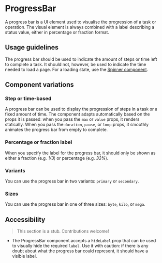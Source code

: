 
<Meta of={Stories} />

# ProgressBar

<Status variant="stable" />

A progress bar is a UI element used to visualise the progression of a task or operation. The visual element is always combined with a label describing a status value, either in percentage or fraction format.

<Story of={Stories.Steps} />
<Props />

## Usage guidelines

The progress bar should be used to indicate the amount of steps or time left to complete a task. It should not, however, be used to indicate the time needed to load a page. For a loading state, use the [Spinner component](Components/Spinner).

## Component variations

### Step or time-based

A progress bar can be used to display the progression of steps in a task or a fixed amount of time. The component adapts automatically based on the props it is passed: when you pass the `max` or `value` props, it renders statically. When you pass the `duration`, `pause`, or `loop` props, it smoothly animates the progress bar from empty to complete.

<Story of={Stories.Steps} />
<Story of={Stories.Timer} />

### Percentage or fraction label

When you specify the label for the progress bar, it should only be shown as either a fraction (e.g. _1/3_) or percentage (e.g. _33%_).

<Story of={Stories.Labelled} />

### Variants

You can use the progress bar in two variants: `primary` or `secondary`.

<Story of={Stories.Variants} />

### Sizes

You can use the progress bar in one of three sizes: `byte`, `kilo`, or `mega`.

<Story of={Stories.Sizes} />

## Accessibility

> This section is a stub. Contributions welcome!

- The ProgressBar component accepts a `hideLabel` prop that can be used to visually hide the required `label`. Use it with caution: if there is any doubt about what the progress bar could represent, it should have a visible label.
